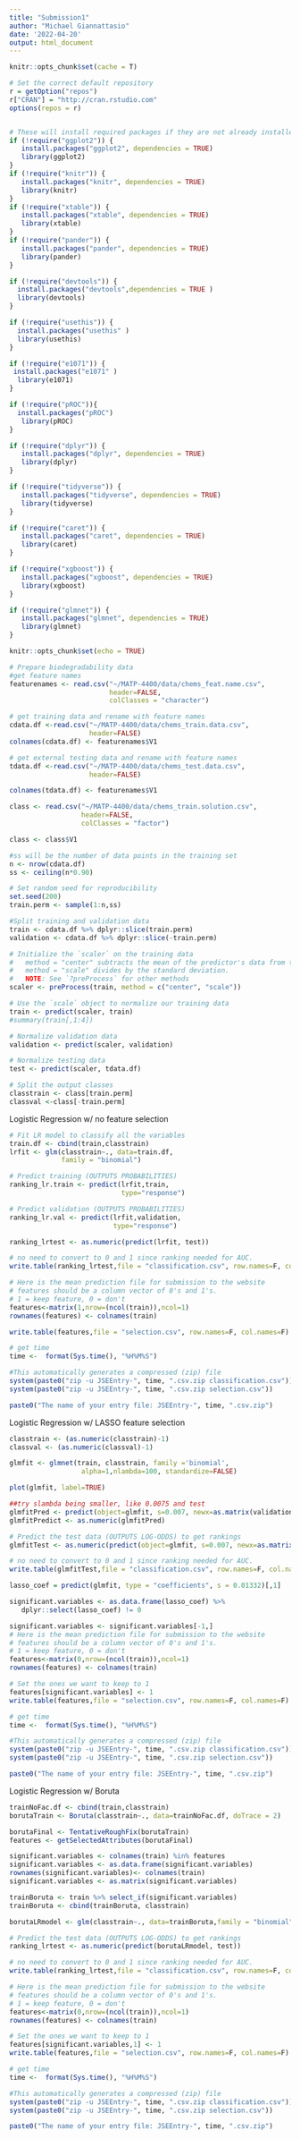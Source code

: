 ```yaml
---
title: "Submission1"
author: "Michael Giannattasio"
date: '2022-04-20'
output: html_document
---
```


```r
knitr::opts_chunk$set(cache = T)

# Set the correct default repository
r = getOption("repos")
r["CRAN"] = "http://cran.rstudio.com"
options(repos = r)


# These will install required packages if they are not already installed
if (!require("ggplot2")) {
   install.packages("ggplot2", dependencies = TRUE)
   library(ggplot2)
}
if (!require("knitr")) {
   install.packages("knitr", dependencies = TRUE)
   library(knitr)
}
if (!require("xtable")) {
   install.packages("xtable", dependencies = TRUE)
   library(xtable)
}
if (!require("pander")) {
   install.packages("pander", dependencies = TRUE)
   library(pander)
}

if (!require("devtools")) {
  install.packages("devtools",dependencies = TRUE ) 
  library(devtools)
}

if (!require("usethis")) {
  install.packages("usethis" ) 
  library(usethis)
}

if (!require("e1071")) {
 install.packages("e1071" ) 
  library(e1071)
}

if (!require("pROC")){
  install.packages("pROC")
   library(pROC)
} 

if (!require("dplyr")) {
   install.packages("dplyr", dependencies = TRUE)
   library(dplyr)
}

if (!require("tidyverse")) {
   install.packages("tidyverse", dependencies = TRUE)
   library(tidyverse)
}

if (!require("caret")) {
   install.packages("caret", dependencies = TRUE)
   library(caret)
}

if (!require("xgboost")) {
   install.packages("xgboost", dependencies = TRUE)
   library(xgboost)
}

if (!require("glmnet")) {
   install.packages("glmnet", dependencies = TRUE)
   library(glmnet)
}

knitr::opts_chunk$set(echo = TRUE)
```

```r
# Prepare biodegradability data 
#get feature names 
featurenames <- read.csv("~/MATP-4400/data/chems_feat.name.csv",
                         header=FALSE, 
                         colClasses = "character")

# get training data and rename with feature names
cdata.df <-read.csv("~/MATP-4400/data/chems_train.data.csv",
                    header=FALSE)
colnames(cdata.df) <- featurenames$V1

# get external testing data and rename with feature names
tdata.df <-read.csv("~/MATP-4400/data/chems_test.data.csv",
                    header=FALSE) 

colnames(tdata.df) <- featurenames$V1

class <- read.csv("~/MATP-4400/data/chems_train.solution.csv",
                  header=FALSE, 
                  colClasses = "factor") 

class <- class$V1
```

\tiny
```r
#ss will be the number of data points in the training set
n <- nrow(cdata.df)
ss <- ceiling(n*0.90)

# Set random seed for reproducibility
set.seed(200)
train.perm <- sample(1:n,ss)

#Split training and validation data
train <- cdata.df %>% dplyr::slice(train.perm) 
validation <- cdata.df %>% dplyr::slice(-train.perm) 
```

\tiny
```r
# Initialize the `scaler` on the training data
#   method = "center" subtracts the mean of the predictor's data from the predictor values
#   method = "scale" divides by the standard deviation.
#   NOTE: See `?preProcess` for other methods
scaler <- preProcess(train, method = c("center", "scale")) 

# Use the `scale` object to normalize our training data
train <- predict(scaler, train) 
#summary(train[,1:4])

# Normalize validation data
validation <- predict(scaler, validation) 

# Normalize testing data
test <- predict(scaler, tdata.df) 

# Split the output classes
classtrain <- class[train.perm]
classval <-class[-train.perm]
```

Logistic Regression w/ no feature selection
\tiny
```r
# Fit LR model to classify all the variables
train.df <- cbind(train,classtrain)
lrfit <- glm(classtrain~., data=train.df,
             family = "binomial")

# Predict training (OUTPUTS PROBABILITIES)
ranking_lr.train <- predict(lrfit,train,
                            type="response") 

# Predict validation (OUTPUTS PROBABILITIES)
ranking_lr.val <- predict(lrfit,validation,
                          type="response") 

ranking_lrtest <- as.numeric(predict(lrfit, test))
```
\tiny
```r
# no need to convert to 0 and 1 since ranking needed for AUC.
write.table(ranking_lrtest,file = "classification.csv", row.names=F, col.names=F)
```

\tiny
```r
# Here is the mean prediction file for submission to the website 
# features should be a column vector of 0's and 1's. 
# 1 = keep feature, 0 = don't
features<-matrix(1,nrow=(ncol(train)),ncol=1)
rownames(features) <- colnames(train)

write.table(features,file = "selection.csv", row.names=F, col.names=F)
```

\tiny
```r
# get time
time <-  format(Sys.time(), "%H%M%S")

#This automatically generates a compressed (zip) file 
system(paste0("zip -u JSEEntry-", time, ".csv.zip classification.csv"))
system(paste0("zip -u JSEEntry-", time, ".csv.zip selection.csv"))

paste0("The name of your entry file: JSEEntry-", time, ".csv.zip")
```

Logistic Regression w/ LASSO feature selection
```r
classtrain <- (as.numeric(classtrain)-1)
classval <- (as.numeric(classval)-1)

glmfit <- glmnet(train, classtrain, family ='binomial',
                  alpha=1,nlambda=100, standardize=FALSE)

plot(glmfit, label=TRUE)

##try slambda being smaller, like 0.0075 and test
glmfitPred <- predict(object=glmfit, s=0.007, newx=as.matrix(validation))
glmfitPredict <- as.numeric(glmfitPred)
```


```r
# Predict the test data (OUTPUTS LOG-ODDS) to get rankings
glmfitTest <- as.numeric(predict(object=glmfit, s=0.007, newx=as.matrix(test)))

# no need to convert to 0 and 1 since ranking needed for AUC.
write.table(glmfitTest,file = "classification.csv", row.names=F, col.names=F)
```

\tiny
```r
lasso_coef = predict(glmfit, type = "coefficients", s = 0.01332)[,1]

significant.variables <- as.data.frame(lasso_coef) %>% 
   dplyr::select(lasso_coef) != 0

significant.variables <- significant.variables[-1,]
# Here is the mean prediction file for submission to the website 
# features should be a column vector of 0's and 1's. 
# 1 = keep feature, 0 = don't
features<-matrix(0,nrow=(ncol(train)),ncol=1)
rownames(features) <- colnames(train)

# Set the ones we want to keep to 1
features[significant.variables] <- 1
write.table(features,file = "selection.csv", row.names=F, col.names=F)
```

\tiny
```r
# get time
time <-  format(Sys.time(), "%H%M%S")

#This automatically generates a compressed (zip) file 
system(paste0("zip -u JSEEntry-", time, ".csv.zip classification.csv"))
system(paste0("zip -u JSEEntry-", time, ".csv.zip selection.csv"))

paste0("The name of your entry file: JSEEntry-", time, ".csv.zip")
```


Logistic Regression w/ Boruta
```r
trainNoFac.df <- cbind(train,classtrain)
borutaTrain <- Boruta(classtrain~., data=trainNoFac.df, doTrace = 2)

borutaFinal <- TentativeRoughFix(borutaTrain)
features <- getSelectedAttributes(borutaFinal)

significant.variables <- colnames(train) %in% features
significant.variables <- as.data.frame(significant.variables)
rownames(significant.variables)<- colnames(train)
significant.variables <- as.matrix(significant.variables)

trainBoruta <- train %>% select_if(significant.variables)
trainBoruta <- cbind(trainBoruta, classtrain)

borutaLRmodel <- glm(classtrain~., data=trainBoruta,family = "binomial")
```

\tiny
```r
# Predict the test data (OUTPUTS LOG-ODDS) to get rankings
ranking_lrtest <- as.numeric(predict(borutaLRmodel, test))

# no need to convert to 0 and 1 since ranking needed for AUC.
write.table(ranking_lrtest,file = "classification.csv", row.names=F, col.names=F)
```

\tiny
```r
# Here is the mean prediction file for submission to the website 
# features should be a column vector of 0's and 1's. 
# 1 = keep feature, 0 = don't
features<-matrix(0,nrow=(ncol(train)),ncol=1)
rownames(features) <- colnames(train)

# Set the ones we want to keep to 1
features[significant.variables,1] <- 1
write.table(features,file = "selection.csv", row.names=F, col.names=F)
```

\tiny
```r
# get time
time <-  format(Sys.time(), "%H%M%S")

#This automatically generates a compressed (zip) file 
system(paste0("zip -u JSEEntry-", time, ".csv.zip classification.csv"))
system(paste0("zip -u JSEEntry-", time, ".csv.zip selection.csv"))

paste0("The name of your entry file: JSEEntry-", time, ".csv.zip")
```